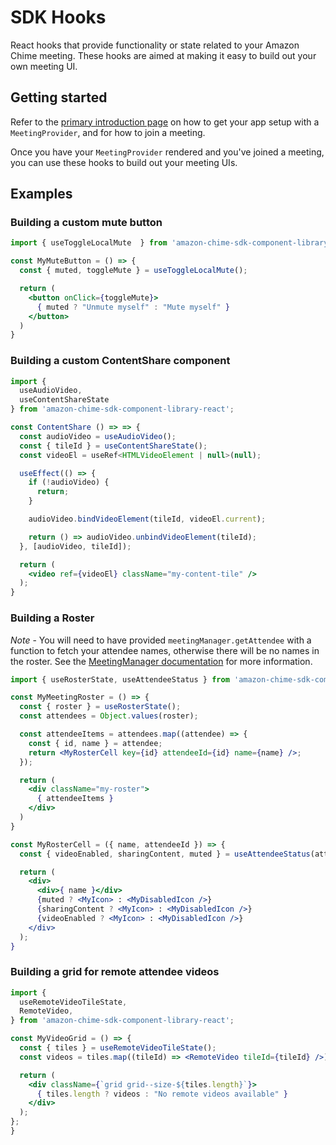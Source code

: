 <Meta title="SDK Hooks/Introduction" />

# SDK Hooks

React hooks that provide functionality or state related to your Amazon Chime meeting. These hooks are aimed at making it easy to build out your own meeting UI.

## Getting started

Refer to the [primary introduction page](/?path=/docs/introduction--page) on how to get your app setup with a `MeetingProvider`, and for how to join a meeting.

Once you have your `MeetingProvider` rendered and you've joined a meeting, you can use these hooks to build out your meeting UIs.

## Examples

### Building a custom mute button

```jsx
import { useToggleLocalMute  } from 'amazon-chime-sdk-component-library-react';

const MyMuteButton = () => {
  const { muted, toggleMute } = useToggleLocalMute();

  return (
    <button onClick={toggleMute}>
      { muted ? "Unmute myself" : "Mute myself" }
    </button>
  )
}
```

### Building a custom ContentShare component

```jsx
import { 
  useAudioVideo, 
  useContentShareState
} from 'amazon-chime-sdk-component-library-react';

const ContentShare () => => {
  const audioVideo = useAudioVideo();
  const { tileId } = useContentShareState();
  const videoEl = useRef<HTMLVideoElement | null>(null);

  useEffect(() => {
    if (!audioVideo) {
      return;
    }

    audioVideo.bindVideoElement(tileId, videoEl.current);

    return () => audioVideo.unbindVideoElement(tileId);
  }, [audioVideo, tileId]);

  return ( 
    <video ref={videoEl} className="my-content-tile" />
  );
}
```

### Building a Roster

*Note* - You will need to have provided `meetingManager.getAttendee` with a function to fetch your attendee names, otherwise there will be no names in the roster. See the [MeetingManager documentation](/?path=/docs/providers-meetingmanager--page) for more information.

```jsx
import { useRosterState, useAttendeeStatus } from 'amazon-chime-sdk-component-library-react';

const MyMeetingRoster = () => {
  const { roster } = useRosterState();
  const attendees = Object.values(roster);

  const attendeeItems = attendees.map((attendee) => {
    const { id, name } = attendee;
    return <MyRosterCell key={id} attendeeId={id} name={name} />;
  });

  return (
    <div className="my-roster">
      { attendeeItems }
    </div>
  )
}

const MyRosterCell = ({ name, attendeeId }) => {
  const { videoEnabled, sharingContent, muted } = useAttendeeStatus(attendeeId);

  return (
    <div>
      <div>{ name }</div>
      {muted ? <MyIcon> : <MyDisabledIcon />}
      {sharingContent ? <MyIcon> : <MyDisabledIcon />}
      {videoEnabled ? <MyIcon> : <MyDisabledIcon />}
    </div>
  );
}
```

### Building a grid for remote attendee videos

```jsx
import { 
  useRemoteVideoTileState, 
  RemoteVideo,
} from 'amazon-chime-sdk-component-library-react';

const MyVideoGrid = () => {
  const { tiles } = useRemoteVideoTileState();
  const videos = tiles.map((tileId) => <RemoteVideo tileId={tileId} />)

  return (
    <div className={`grid grid--size-${tiles.length}`}>
      { tiles.length ? videos : "No remote videos available" }
    </div>
  );
};
}
```
